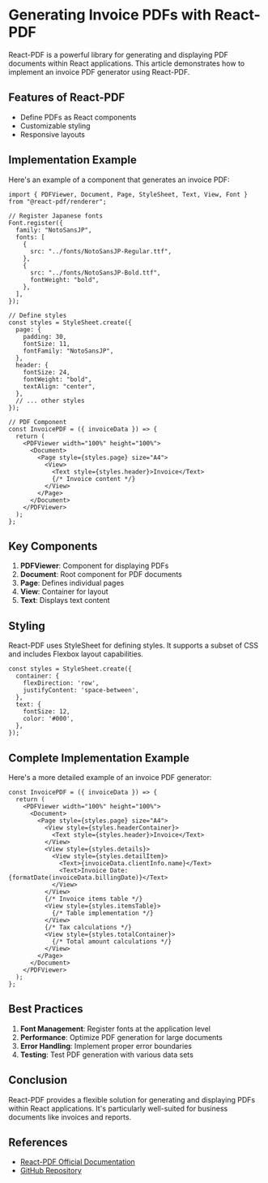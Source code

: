 # Generating Invoice PDFs with React-PDF

React-PDF is a powerful library for generating and displaying PDF documents within React applications. This article demonstrates how to implement an invoice PDF generator using React-PDF.

## Features of React-PDF

- Define PDFs as React components
- Customizable styling
- Responsive layouts

## Implementation Example

Here's an example of a component that generates an invoice PDF:

```tsx
import { PDFViewer, Document, Page, StyleSheet, Text, View, Font } from "@react-pdf/renderer";

// Register Japanese fonts
Font.register({
  family: "NotoSansJP",
  fonts: [
    {
      src: "../fonts/NotoSansJP-Regular.ttf",
    },
    {
      src: "../fonts/NotoSansJP-Bold.ttf",
      fontWeight: "bold",
    },
  ],
});

// Define styles
const styles = StyleSheet.create({
  page: {
    padding: 30,
    fontSize: 11,
    fontFamily: "NotoSansJP",
  },
  header: {
    fontSize: 24,
    fontWeight: "bold",
    textAlign: "center",
  },
  // ... other styles
});

// PDF Component
const InvoicePDF = ({ invoiceData }) => {
  return (
    <PDFViewer width="100%" height="100%">
      <Document>
        <Page style={styles.page} size="A4">
          <View>
            <Text style={styles.header}>Invoice</Text>
            {/* Invoice content */}
          </View>
        </Page>
      </Document>
    </PDFViewer>
  );
};
```

## Key Components

1. **PDFViewer**: Component for displaying PDFs
2. **Document**: Root component for PDF documents
3. **Page**: Defines individual pages
4. **View**: Container for layout
5. **Text**: Displays text content

## Styling

React-PDF uses StyleSheet for defining styles. It supports a subset of CSS and includes Flexbox layout capabilities.

```tsx
const styles = StyleSheet.create({
  container: {
    flexDirection: 'row',
    justifyContent: 'space-between',
  },
  text: {
    fontSize: 12,
    color: '#000',
  },
});
```

## Complete Implementation Example

Here's a more detailed example of an invoice PDF generator:

```tsx
const InvoicePDF = ({ invoiceData }) => {
  return (
    <PDFViewer width="100%" height="100%">
      <Document>
        <Page style={styles.page} size="A4">
          <View style={styles.headerContainer}>
            <Text style={styles.header}>Invoice</Text>
          </View>
          <View style={styles.details}>
            <View style={styles.detailItem}>
              <Text>{invoiceData.clientInfo.name}</Text>
              <Text>Invoice Date: {formatDate(invoiceData.billingDate)}</Text>
            </View>
          </View>
          {/* Invoice items table */}
          <View style={styles.itemsTable}>
            {/* Table implementation */}
          </View>
          {/* Tax calculations */}
          <View style={styles.totalContainer}>
            {/* Total amount calculations */}
          </View>
        </Page>
      </Document>
    </PDFViewer>
  );
};
```

## Best Practices

1. **Font Management**: Register fonts at the application level
2. **Performance**: Optimize PDF generation for large documents
3. **Error Handling**: Implement proper error boundaries
4. **Testing**: Test PDF generation with various data sets

## Conclusion

React-PDF provides a flexible solution for generating and displaying PDFs within React applications. It's particularly well-suited for business documents like invoices and reports.

## References

- [React-PDF Official Documentation](https://react-pdf.org/)
- [GitHub Repository](https://github.com/diegomura/react-pdf)
